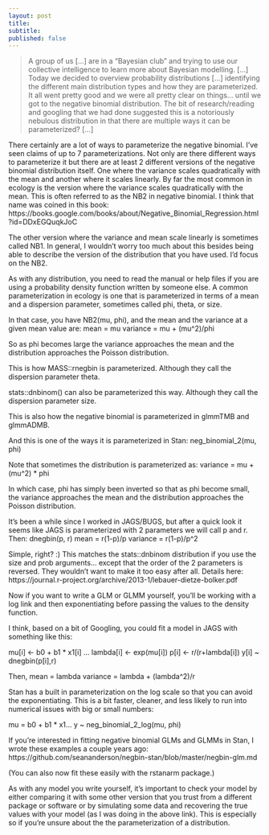 ```yaml
---
layout: post
title: 
subtitle: 
published: false
---
```


> A group of us [...] are in a "Bayesian club" and trying to use our collective
> intelligence to learn more about Bayesian modelling. [...] Today we decided to
> overview probability distributions [...] identifying the different main
> distribution types and how they are parameterized. It all went pretty good and
> we were all pretty clear on things... until we got to the negative binomial
> distribution. The bit of research/reading and googling that we had done
> suggested this is a notoriously nebulous distribution in that there are
> multiple ways it can be parameterized? [...]

There certainly are a lot of ways to parameterize the negative binomial. I've
seen claims of up to 7 parameterizations. Not only are there different ways to
parameterize it but there are at least 2 different versions of the negative
binomial distribution itself. One where the variance scales quadratically with
the mean and another where it scales linearly. By far the most common in
ecology is the version where the variance scales quadratically with the mean.
This is often referred to as the NB2 in negative binomial. I think that name
was coined in this book:
https://books.google.com/books/about/Negative_Binomial_Regression.html?id=DDxEGQuqkJoC

The other version where the variance and mean scale linearly is sometimes
called NB1. In general, I wouldn't worry too much about this besides being able
to describe the version of the distribution that you have used. I'd focus on
the NB2.

As with any distribution, you need to read the manual or help files if you are
using a probability density function written by someone else. A common
parameterization in ecology is one that is parameterized in terms of a mean and
a dispersion parameter, sometimes called phi, theta, or size.

In that case, you have NB2(mu, phi), and the mean and the variance at a given
mean value are:
mean = mu
variance = mu + (mu^2)/phi

So as phi becomes large the variance approaches the mean and the distribution
approaches the Poisson distribution.

This is how MASS::rnegbin is parameterized. Although they call the dispersion
parameter theta.

stats::dnbinom() can also be parameterized this way. Although they call the
dispersion parameter size.

This is also how the negative binomial is parameterized in glmmTMB and
glmmADMB.

And this is one of the ways it is parameterized in Stan:
neg_binomial_2(mu, phi)

Note that sometimes the distribution is parameterized as:
variance = mu + (mu^2) * phi

In which case, phi has simply been inverted so that as phi become small, the
variance approaches the mean and the distribution approaches the Poisson
distribution.

It's been a while since I worked in JAGS/BUGS, but after a quick look it seems
like JAGS is parameterized with 2 parameters we will call p and r. Then:
dnegbin(p, r)
mean = r(1-p)/p
variance = r(1-p)/p^2

Simple, right? :)  This matches the stats::dnbinom distribution if you use the
size and prob arguments... except that the order of the 2 parameters is
reversed. They wouldn't want to make it too easy after all. Details here:
https://journal.r-project.org/archive/2013-1/lebauer-dietze-bolker.pdf

Now if you want to write a GLM or GLMM yourself, you'll be working with a log
link and then exponentiating before passing the values to the density function.

I think, based on a bit of Googling, you could fit a model in JAGS with
something like this:

mu[i] <- b0 + b1 * x1[i] ...
lambda[i] <- exp(mu[i])
p[i] <- r/(r+lambda[i])
y[i] ~ dnegbin(p[i],r)

Then,
mean = lambda
variance = lambda + (lambda^2)/r

Stan has a built in parameterization on the log scale so that you can avoid the
exponentiating. This is a bit faster, cleaner, and less likely to run into
numerical issues with big or small numbers:

mu = b0 + b1 * x1...
y ~ neg_binomial_2_log(mu, phi)

If you're interested in fitting negative binomial GLMs and GLMMs in Stan,
I wrote these examples a couple years ago:
https://github.com/seananderson/negbin-stan/blob/master/negbin-glm.md

(You can also now fit these easily with the rstanarm package.)

As with any model you write yourself, it's important to check your model by
either comparing it with some other version that you trust from a different
package or software or by simulating some data and recovering the true values
with your model (as I was doing in the above link). This is especially so if
you're unsure about the the parameterization of a distribution.
